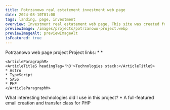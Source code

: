 ```yaml
---
title: Potrzanowo real estatement investment web page
date: 2024-08-10T01:00
tags: landing, page, investment
overview: Investment real estatement web page. This site was created for Unicorn Consulting Sp. z o.o.
previewImage: /images/projects/potrzanowo-project.webp
previewImageAlt: previewImageAlt
isFeatured: true
---
```



<ContentPart>
	<ArticleTitleL headingTag='h2'>Potrzanowo web page project</ArticleTitleL>
	<ArticleParagraphM>
	<ArticleTitleS headingTag='h3'>Project links:</ArticleTitleS>
	* <TextLink path={'https://github.com/AntonOshurek/Potrzanowo'} text={'GitHub Repo'} noReferrer={false}/>
	* <TextLink path={'https://potrzanowo.pl/'} text={'page'}/>
	</ArticleParagraphM>

    <ArticleParagraphM>
    <ArticleTitleS headingTag='h3'>Technologies stack:</ArticleTitleS>
    * Astro
    * TypeScript
    * SASS
    * PHP
    </ArticleParagraphM>

</ContentPart>

<ContentPart>
	<ArticleTitleL headingTag="h2">
		What interesting technologies did I use in this project?
	</ArticleTitleL>
	<ArticleParagraphM>
		* <TextLink path={'https://github.com/PHPMailer/PHPMailer'} text={'PHP Mailer'} /> A full-featured email creation and transfer class for PHP
	</ArticleParagraphM>
</ContentPart>
